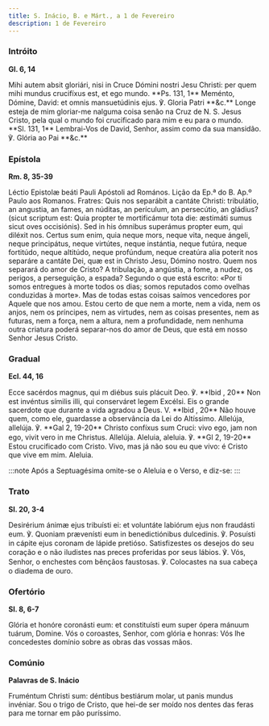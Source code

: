```yaml
---
title: S. Inácio, B. e Márt., a 1 de Fevereiro
description: 1 de Fevereiro
---
```


### Intróito

**Gl. 6, 14**

<div class="side-by-side not-content">
  <span>
    Mihi autem absit gloriári, nisi in Cruce Dómini nostri Jesu Christi: per
    quem mihi mundus crucifíxus est, et ego mundo. **Ps. 131, 1** Meménto,
    Dómine, David: et omnis mansuetúdinis ejus. ℣. Gloria Patri **&c.**
  </span>
  <span>
    Longe esteja de mim gloriar-me nalguma coisa senão na Cruz de N. S. Jesus
    Cristo, pela qual o mundo foi crucificado para mim e eu para o mundo. **Sl.
    131, 1** Lembrai-Vos de David, Senhor, assim como da sua mansidão. ℣. Glória
    ao Pai **&c.**
  </span>
</div>

### Epístola

**Rm. 8, 35-39**

<div class="side-by-side not-content">
  <span>
    Léctio Epistolæ beáti Pauli Apóstoli ad Romános.
  </span>
  <span>Lição da Ep.ª do B. Ap.º Paulo aos Romanos.</span>
  <span>
    Fratres: Quis nos separábit a cantáte Christi: tribulátio, an angustia, an
    fames, an núditas, an perículum, an persecútio, an gládius? (sicut scriptum
    est: Quia propter te mortificámur tota die: æstimáti sumus sicut oves
    occisiónis). Sed in his ómnibus superámus propter eum, qui diléxit nos.
    Certus sum enim, quia neque mors, neque vita, neque ángeli, neque
    principátus, neque virtútes, neque instántia, neque futúra, neque fortitúdo,
    neque altitúdo, neque profúndum, neque creatúra alia poterit nos separáre a
    cantáte Dei, quæ est in Christo Jesu, Dómino nostro.
  </span>
  <span>
    Quem nos separará do amor de Cristo? A tribulação, a angústia, a fome, a
    nudez, os perigos, a perseguição, a espada? Segundo o que está escrito: «Por
    ti somos entregues à morte todos os dias; somos reputados como ovelhas
    conduzidas à morte». Mas de todas estas coisas saímos vencedores por Aquele
    que nos amou. Estou certo de que nem a morte, nem a vida, nem os anjos, nem
    os príncipes, nem as virtudes, nem as coisas presentes, nem as futuras, nem
    a força, nem a altura, nem a profundidade, nem nenhuma outra criatura poderá
    separar-nos do amor de Deus, que está em nosso Senhor Jesus Cristo.
  </span>
</div>

### Gradual

**Ecl. 44, 16**

<div class="side-by-side not-content">
  <span>
    Ecce sacérdos magnus, qui m diébus suis plácuit Deo. ℣. **Ibid , 20** Non
    est invéntus símilis illi, qui conserváret legem Excélsi.
  </span>
  <span>
    Eis o grande sacerdote que durante a vida agradou a Deus. V. **Ibid , 20**
    Não houve quem, como ele, guardasse a observância da Lei do Altíssimo.
  </span>
  <span>
    Allelúja, allelúja. ℣. **Gal 2, 19-20** Christo confíxus sum Cruci: vivo
    ego, jam non ego, vivit vero in me Christus. Allelúja.
  </span>
  <span>
    Aleluia, aleluia. ℣. **Gl 2, 19-20** Estou crucificado com Cristo. Vivo, mas
    já não sou eu que vivo: é Cristo que vive em mim. Aleluia.
  </span>
</div>

:::note
Após a Septuagésima omite-se o Aleluia e o Verso, e diz-se:
:::

### Trato

**Sl. 20, 3-4**

<div class="side-by-side not-content">
  <span>
    Desirérium ánimæ ejus tribuísti ei: et voluntáte labiórum ejus non fraudásti
    eum. ℣. Quoniam prævenísti eum in benedictiónibus dulcedinis. ℣. Posuísti in
    cápite ejus coronam de lápide pretióso.
  </span>
  <span>
    Satisfizestes os desejos do seu coração e o não iludistes nas preces
    proferidas por seus lábios. ℣. Vós, Senhor, o enchestes com bênçãos
    faustosas. ℣. Colocastes na sua cabeça o diadema de ouro.
  </span>
</div>

### Ofertório

**Sl. 8, 6-7**

<div class="side-by-side not-content">
  <span>
    Glória et honóre coronásti eum: et constituísti eum super ópera mánuum
    tuárum, Domine.
  </span>
  <span>
    Vós o coroastes, Senhor, com glória e honras: Vós lhe concedestes domínio
    sobre as obras das vossas mãos.
  </span>
</div>

### Comúnio

**Palavras de S. Inácio**

<div class="side-by-side not-content">
  <span>
    Fruméntum Christi sum: déntibus bestiárum molar, ut panis mundus invéniar.
  </span>
  <span>
    Sou o trigo de Cristo, que hei-de ser moído nos dentes das feras para me
    tornar em pão puríssimo.
  </span>
</div>
